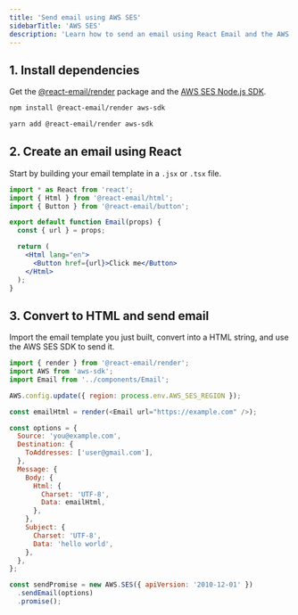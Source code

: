 ```yaml
---
title: 'Send email using AWS SES'
sidebarTitle: 'AWS SES'
description: 'Learn how to send an email using React Email and the AWS SES Node.js SDK.'
---
```


## 1. Install dependencies

Get the [@react-email/render](https://www.npmjs.com/package/@react-email/render) package and the [AWS SES Node.js SDK](https://www.npmjs.com/package/aws-sdk).

<CodeGroup>

```sh npm
npm install @react-email/render aws-sdk
```

```sh yarn
yarn add @react-email/render aws-sdk
```

</CodeGroup>

## 2. Create an email using React

Start by building your email template in a `.jsx` or `.tsx` file.

```jsx components/Email.jsx
import * as React from 'react';
import { Html } from '@react-email/html';
import { Button } from '@react-email/button';

export default function Email(props) {
  const { url } = props;

  return (
    <Html lang="en">
      <Button href={url}>Click me</Button>
    </Html>
  );
}
```

## 3. Convert to HTML and send email

Import the email template you just built, convert into a HTML string, and use the AWS SES SDK to send it.

```js
import { render } from '@react-email/render';
import AWS from 'aws-sdk';
import Email from '../components/Email';

AWS.config.update({ region: process.env.AWS_SES_REGION });

const emailHtml = render(<Email url="https://example.com" />);

const options = {
  Source: 'you@example.com',
  Destination: {
    ToAddresses: ['user@gmail.com'],
  },
  Message: {
    Body: {
      Html: {
        Charset: 'UTF-8',
        Data: emailHtml,
      },
    },
    Subject: {
      Charset: 'UTF-8',
      Data: 'hello world',
    },
  },
};

const sendPromise = new AWS.SES({ apiVersion: '2010-12-01' })
  .sendEmail(options)
  .promise();
```
